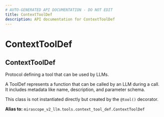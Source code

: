 ```yaml
---
# AUTO-GENERATED API DOCUMENTATION - DO NOT EDIT
title: ContextToolDef
description: API documentation for ContextToolDef
---
```


# ContextToolDef

## <ApiType type="Alias" path="tools/ContextToolDef" symbolName="ContextToolDef" /> ContextToolDef

Protocol defining a tool that can be used by LLMs.

A ToolDef represents a function that can be called by an LLM during a call.
It includes metadata like name, description, and parameter schema.

This class is not instantiated directly but created by the `@tool()` decorator.


**Alias to:** `mirascope_v2_llm.tools.context_tool_def.ContextToolDef`
